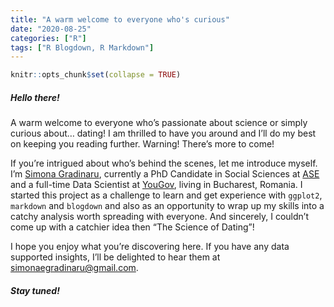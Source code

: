 ```yaml
---
title: "A warm welcome to everyone who's curious"
date: "2020-08-25"
categories: ["R"]
tags: ["R Blogdown, R Markdown"]
---
```


```r
knitr::opts_chunk$set(collapse = TRUE)
```
##### Hello there! 

A warm welcome to everyone who's passionate about science or simply curious about... dating! I am thrilled to have you around and I'll do my best on keeping you reading further. Warning! There's more to come!

If you're intrigued about who's behind the scenes, let me introduce myself. I'm [Simona Gradinaru](https://www.linkedin.com/in/simona-gradinaru/), currently a PhD Candidate in Social Sciences at [ASE](https://www.ase.ro) and a full-time Data Scientist at [YouGov](https://today.yougov.com), living in Bucharest, Romania. I started this project as a challenge to learn and get experience with `ggplot2`, `markdown` and `blogdown` and also as an opportunity to wrap up my skills into a catchy analysis worth spreading with everyone. And sincerely, I couldn't come up with a catchier idea then "The Science of Dating"!

I hope you enjoy what you're discovering here. If you have any data supported insights, I'll be delighted to hear them at [simonaegradinaru@gmail.com](mailto:simonaegradinaru@gmail.com?subject=TheScienceofDating).

##### Stay tuned!